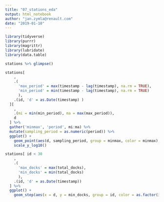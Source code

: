 ```yaml
---
title: "07_stations_eda"
output: html_notebook
author: "jan.zymla@renault.com"
date: "2019-01-10"
---
```




```r
library(tidyverse)
library(purrr)
library(magrittr)
library(lubridate)
library(data.table)
```


```r
stations %>% glimpse()
```

```r
stations[
    , 
    .(
      'max_period' = max(timestamp - lag(timestamp), na.rm = TRUE),
      'min_period' = min(timestamp - lag(timestamp), na.rm = TRUE)
      ),
    .(id, 'd' = as.Date(timestamp) )
  ][
    ,
    .(mi = min(min_period), ma = max(max_period)),
    d
  ] %>% 
  gather('minmax', 'period', mi:ma) %>% 
  mutate(sampling_period = as.numeric(period)) %>% 
  ggplot() +
    geom_point(aes(d, sampling_period, group = minmax, color = minmax), alpha = .1) +
    scale_y_log10()
```
```r
stations[ id < 30
    , 
    .(
      'max_docks' = max(total_docks),
      'min_docks' = min(total_docks)
      ),
    .(id, 'd' = as.Date(timestamp))
  ] %>% 
  ggplot() +
    geom_step(aes(x = d, y = min_docks, group = id, color = as.factor(id))) 
```


